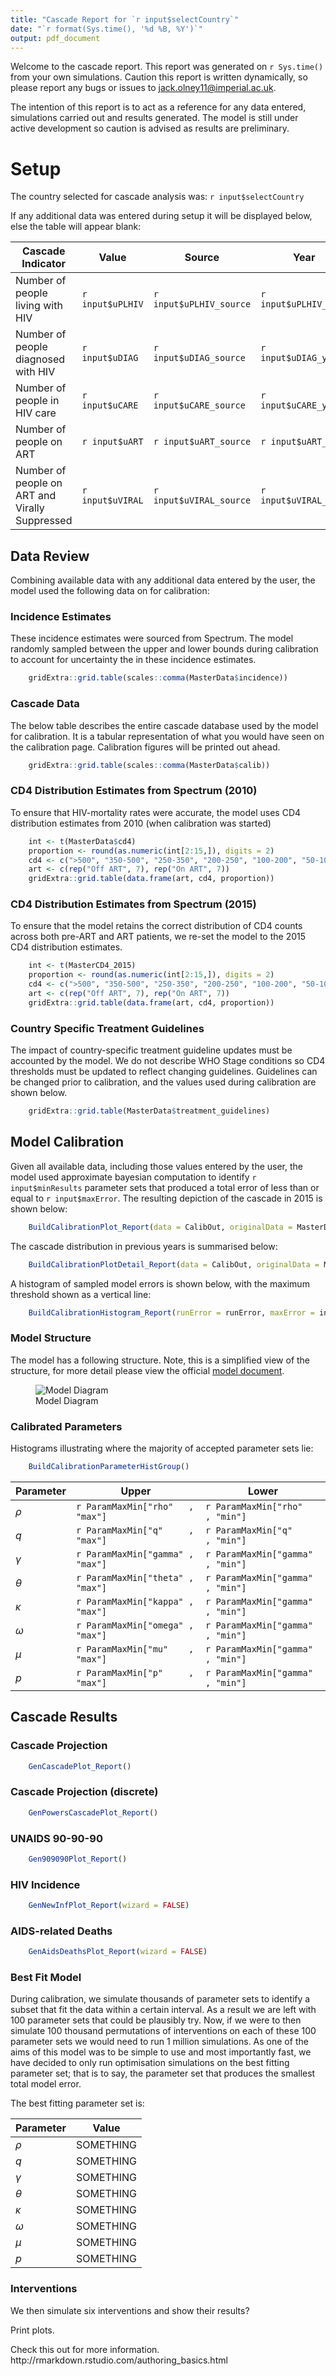 ```yaml
---
title: "Cascade Report for `r input$selectCountry`"
date: "`r format(Sys.time(), '%d %B, %Y')`"
output: pdf_document
---
```


Welcome to the cascade report. This report was generated on `r Sys.time()` from your own simulations. Caution this report is written dynamically, so please report any bugs or issues to [jack.olney11@imperial.ac.uk](mailto:jack.olney11@imperial.ac.uk).

The intention of this report is to act as a reference for any data entered, simulations carried out and results generated. The model is still under active development so caution is advised as results are preliminary.

# Setup

The country selected for cascade analysis was: `r input$selectCountry`

If any additional data was entered during setup it will be displayed below, else the table will appear blank:

Cascade Indicator                              | Value            | Source                  | Year
-----------------------------------------------|------------------|-------------------------|----------------------
Number of people living with HIV               | `r input$uPLHIV` | `r input$uPLHIV_source` | `r input$uPLHIV_year`
Number of people diagnosed with HIV            | `r input$uDIAG`  | `r input$uDIAG_source`  | `r input$uDIAG_year`
Number of people in HIV care                   | `r input$uCARE`  | `r input$uCARE_source`  | `r input$uCARE_year`
Number of people on ART                        | `r input$uART`   | `r input$uART_source`   | `r input$uART_year`
Number of people on ART and Virally Suppressed | `r input$uVIRAL` | `r input$uVIRAL_source` | `r input$uVIRAL_year`


## Data Review
Combining available data with any additional data entered by the user, the model used the following data on for calibration:

### Incidence Estimates
These incidence estimates were sourced from Spectrum. The model randomly sampled between the upper and lower bounds during calibration to account for uncertainty the in these incidence estimates.
```r
    gridExtra::grid.table(scales::comma(MasterData$incidence))
```

### Cascade Data
The below table describes the entire cascade database used by the model for calibration. It is a tabular representation of what you would have seen on the calibration page. Calibration figures will be printed out ahead.
```r
    gridExtra::grid.table(scales::comma(MasterData$calib))
```

### CD4 Distribution Estimates from Spectrum (2010)
To ensure that HIV-mortality rates were accurate, the model uses CD4 distribution estimates from 2010 (when calibration was started)
```r
    int <- t(MasterData$cd4)
    proportion <- round(as.numeric(int[2:15,]), digits = 2)
    cd4 <- c(">500", "350-500", "250-350", "200-250", "100-200", "50-100", "<50")
    art <- c(rep("Off ART", 7), rep("On ART", 7))
    gridExtra::grid.table(data.frame(art, cd4, proportion))
```

### CD4 Distribution Estimates from Spectrum (2015)
To ensure that the model retains the correct distribution of CD4 counts across both pre-ART and ART patients, we re-set the model to the 2015 CD4 distribution estimates.
```r
    int <- t(MasterCD4_2015)
    proportion <- round(as.numeric(int[2:15,]), digits = 2)
    cd4 <- c(">500", "350-500", "250-350", "200-250", "100-200", "50-100", "<50")
    art <- c(rep("Off ART", 7), rep("On ART", 7))
    gridExtra::grid.table(data.frame(art, cd4, proportion))
```

### Country Specific Treatment Guidelines
The impact of country-specific treatment guideline updates must be accounted by the model. We do not describe WHO Stage conditions so CD4 thresholds must be updated to reflect changing guidelines. Guidelines can be changed prior to calibration, and the values used during calibration are shown below.
```r
    gridExtra::grid.table(MasterData$treatment_guidelines)
```

\newpage

## Model Calibration

Given all available data, including those values entered by the user, the model used approximate bayesian computation to identify `r input$minResults` parameter sets that produced a total error of less than or equal to `r input$maxError`. The resulting depiction of the cascade in 2015 is shown below:

```r
    BuildCalibrationPlot_Report(data = CalibOut, originalData = MasterData)
```

The cascade distribution in previous years is summarised below:

```r
    BuildCalibrationPlotDetail_Report(data = CalibOut, originalData = MasterData, limit = input$minResults)
```

A histogram of sampled model errors is shown below, with the maximum threshold shown as a vertical line:

```r
    BuildCalibrationHistogram_Report(runError = runError, maxError = input$maxError)
```

\newpage

### Model Structure

The model has a following structure. Note, this is a simplified view of the structure, for more detail please view the official [model document](https://drive.google.com/file/d/0B02uVauBTUwhckJ1bG1QRmdwTGM/preview).

![Model Diagram](www/ModelSimple.png)

### Calibrated Parameters

Histograms illustrating where the majority of accepted parameter sets lie:

```r
    BuildCalibrationParameterHistGroup()
```

<!-- Update the below to reflect changes to parameters used in calibration (i.e. remove MU) -->

Parameter | Upper                            | Lower
----------|----------------------------------|--------------------------------
$\rho$    | `r ParamMaxMin["rho"   , "max"]` | `r ParamMaxMin["rho"   , "min"]`
$q$       | `r ParamMaxMin["q"     , "max"]` | `r ParamMaxMin["q"     , "min"]`
$\gamma$  | `r ParamMaxMin["gamma" , "max"]` | `r ParamMaxMin["gamma" , "min"]`
$\theta$  | `r ParamMaxMin["theta" , "max"]` | `r ParamMaxMin["gamma" , "min"]`
$\kappa$  | `r ParamMaxMin["kappa" , "max"]` | `r ParamMaxMin["gamma" , "min"]`
$\omega$  | `r ParamMaxMin["omega" , "max"]` | `r ParamMaxMin["gamma" , "min"]`
$\mu$     | `r ParamMaxMin["mu"    , "max"]` | `r ParamMaxMin["gamma" , "min"]`
$p$       | `r ParamMaxMin["p"     , "max"]` | `r ParamMaxMin["gamma" , "min"]`

\newpage

## Cascade Results

### Cascade Projection

```r
    GenCascadePlot_Report()
```

### Cascade Projection (discrete)

```r
    GenPowersCascadePlot_Report()
```

### UNAIDS 90-90-90

```r
    Gen909090Plot_Report()
```

### HIV Incidence

```r
    GenNewInfPlot_Report(wizard = FALSE)
```

### AIDS-related Deaths

```r
    GenAidsDeathsPlot_Report(wizard = FALSE)
```

### Best Fit Model

During calibration, we simulate thousands of parameter sets to identify a subset that fit the data
within a certain interval. As a result we are left with 100 parameter sets that could be plausibly try.
Now, if we were to then simulate 100 thousand permutations of interventions on each of these 100
parameter sets we would need to run 1 million simulations. As one of the aims of this model was to
be simple to use and most importantly fast, we have decided to only run optimisation simulations on
the best fitting parameter set; that is to say, the parameter set that produces the smallest total
model error.

The best fitting parameter set is:

Parameter | Value
----------|----------------------------------
$\rho$    | SOMETHING
$q$       | SOMETHING
$\gamma$  | SOMETHING
$\theta$  | SOMETHING
$\kappa$  | SOMETHING
$\omega$  | SOMETHING
$\mu$     | SOMETHING
$p$       | SOMETHING

### Interventions

We then simulate six interventions and show their results?

Print plots.



Check this out for more information. http://rmarkdown.rstudio.com/authoring_basics.html

